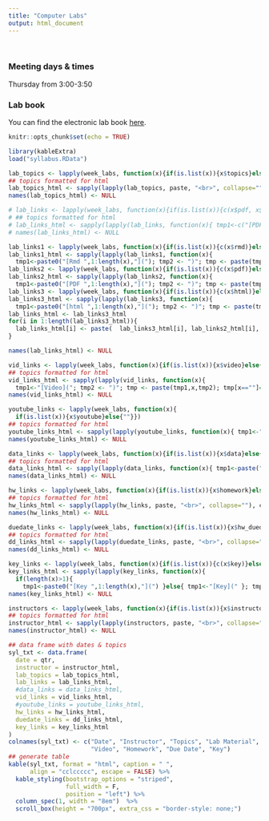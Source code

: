 ```yaml
---
title: "Computer Labs"
output: html_document
---
```


<br>

### Meeting days & times

Thursday from 3:00-3:50

### Lab book

You can find the electronic lab book [here](https://nwfsc-timeseries.github.io/atsa-labs).

```r
knitr::opts_chunk$set(echo = TRUE)
```

```r
library(kableExtra)
load("syllabus.RData")
```

```r
lab_topics <- lapply(week_labs, function(x){if(is.list(x)){x$topics}else{""}})
## topics formatted for html
lab_topics_html <- sapply(lapply(lab_topics, paste, "<br>", collapse=""), c)
names(lab_topics_html) <- NULL
```

<!-- first is PDF, 2nd PPT, 3rd Rmd -->
```r
# lab_links <- lapply(week_labs, function(x){if(is.list(x)){c(x$pdf, x$rmd)}else{""}})
# ## topics formatted for html
# lab_links_html <- sapply(lapply(lab_links, function(x){ tmp1<-c("[PDF](","[Rmd]("); tmp2 <- c(")",")"); tmp1[x==""]=""; tmp2[x==""]=""; tmp <- paste(tmp1,x,tmp2); tmp=paste(tmp,collapse="<br>"); tmp}), c)
# names(lab_links_html) <- NULL

lab_links1 <- lapply(week_labs, function(x){if(is.list(x)){c(x$rmd)}else{""}})
lab_links1_html <- sapply(lapply(lab_links1, function(x){
  tmp1<-paste0("[Rmd ",1:length(x),"]("); tmp2 <- ")"; tmp <- paste(tmp1,x,tmp2); tmp[x==""]=""; tmp=paste(tmp, collapse=" "); tmp}), c)
lab_links2 <- lapply(week_labs, function(x){if(is.list(x)){c(x$pdf)}else{""}})
lab_links2_html <- sapply(lapply(lab_links2, function(x){
  tmp1<-paste0("[PDF ",1:length(x),"]("); tmp2 <- ")"; tmp <- paste(tmp1,x,tmp2); tmp[x==""]=""; tmp=paste(tmp, collapse=" "); tmp}), c)
lab_links3 <- lapply(week_labs, function(x){if(is.list(x)){c(x$html)}else{""}})
lab_links3_html <- sapply(lapply(lab_links3, function(x){
  tmp1<-paste0("[html ",1:length(x),"]("); tmp2 <- ")"; tmp <- paste(tmp1,x,tmp2); tmp[x==""]=""; tmp=paste(tmp, collapse=" "); tmp}), c)
lab_links_html <- lab_links3_html
for(i in 1:length(lab_links3_html)){
  lab_links_html[i] <- paste(  lab_links3_html[i], lab_links2_html[i], lab_links1_html[i], sep="<br>")
}

names(lab_links_html) <- NULL
```

```r
vid_links <- lapply(week_labs, function(x){if(is.list(x)){x$video}else{""}})
## topics formatted for html
vid_links_html <- sapply(lapply(vid_links, function(x){
  tmp1<-"[Video]("; tmp2 <- ")"; tmp <- paste(tmp1,x,tmp2); tmp[x==""]=""; tmp=paste(tmp,collapse="<br>"); tmp}), c)
names(vid_links_html) <- NULL
```

```r
youtube_links <- lapply(week_labs, function(x){
  if(is.list(x)){x$youtube}else{""}})
## topics formatted for html
youtube_links_html <- sapply(lapply(youtube_links, function(x){ tmp1<-"[YouTube]("; tmp2 <- ")"; tmp <- paste(tmp1,x,tmp2); tmp[x==""]=""; tmp=paste(tmp,collapse="<br>"); tmp}), c)
names(youtube_links_html) <- NULL
```

```r
data_links <- lapply(week_labs, function(x){if(is.list(x)){x$data}else{""}})
## topics formatted for html
data_links_html <- sapply(lapply(data_links, function(x){ tmp1<-paste("[",x,"]("); tmp2 <- rep(")",length(x)); tmp1[x==""]=""; tmp2[x==""]=""; tmp <- paste(tmp1,x,tmp2); tmp=paste(tmp,collapse="<br>"); tmp}), c)
names(data_links_html) <- NULL
```

```r
hw_links <- lapply(week_labs, function(x){if(is.list(x)){x$homework}else{""}})
## topics formatted for html
hw_links_html <- sapply(lapply(hw_links, paste, "<br>", collapse=""), c)
names(hw_links_html) <- NULL
```

```r
duedate_links <- lapply(week_labs, function(x){if(is.list(x)){x$hw_duedate}else{""}})
## topics formatted for html
dd_links_html <- sapply(lapply(duedate_links, paste, "<br>", collapse=""), c)
names(dd_links_html) <- NULL
```

```r
key_links <- lapply(week_labs, function(x){if(is.list(x)){c(x$key)}else{""}})
key_links_html <- sapply(lapply(key_links, function(x){
  if(length(x)>1){
    tmp1<-paste0("[Key ",1:length(x),"](") }else{ tmp1<-"[Key](" }; tmp2 <- ")"; tmp <- paste(tmp1,x,tmp2); tmp[x==""]=""; tmp=paste(tmp, collapse=" "); tmp}), c)
names(key_links_html) <- NULL
```

```r
instructors <- lapply(week_labs, function(x){if(is.list(x)){x$instructor}else{""}})
## topics formatted for html
instructor_html <- sapply(lapply(instructors, paste, "<br>", collapse=""), c)
names(instructor_html) <- NULL
```


```r
## data frame with dates & topics
syl_txt <- data.frame(
  date = qtr,
  instructor = instructor_html,
  lab_topics = lab_topics_html,
  lab_links = lab_links_html,
  #data_links = data_links_html,
  vid_links = vid_links_html,
  #youtube_links = youtube_links_html,
  hw_links = hw_links_html,
  duedate_links = dd_links_html,
  key_links = key_links_html
)
colnames(syl_txt) <- c("Date", "Instructor", "Topics", "Lab Material",
                       "Video", "Homework", "Due Date", "Key")
## generate table
kable(syl_txt, format = "html", caption = " ",
      align = "cclccccc", escape = FALSE) %>%
  kable_styling(bootstrap_options = "striped",
                full_width = F,
                position = "left") %>%
  column_spec(1, width = "8em")  %>%
  scroll_box(height = "700px", extra_css = "border-style: none;")
```

